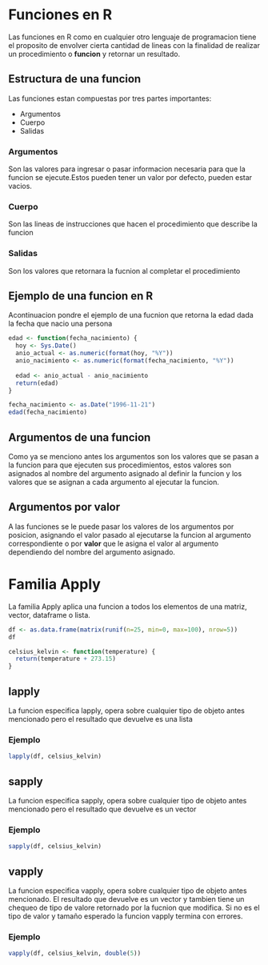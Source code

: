 # Funciones en R

Las funciones en R como en cualquier otro lenguaje de programacion tiene el proposito de envolver cierta cantidad de lineas con la finalidad de realizar un procedimiento o **funcion** y retornar un resultado.

## Estructura de una funcion

Las funciones estan compuestas por tres partes importantes:

-   Argumentos
-   Cuerpo
-   Salidas

### Argumentos

Son las valores para ingresar o pasar informacion necesaria para que la funcion se ejecute.Estos pueden tener un valor por defecto, pueden estar vacios.

### Cuerpo

Son las lineas de instrucciones que hacen el procedimiento que describe la funcion

### Salidas

Son los valores que retornara la fucnion al completar el procedimiento

## Ejemplo de una funcion en R

Acontinuacion pondre el ejemplo de una fucnion que retorna la edad dada la fecha que nacio una persona

```r
edad <- function(fecha_nacimiento) {
  hoy <- Sys.Date()
  anio_actual <- as.numeric(format(hoy, "%Y"))
  anio_nacimiento <- as.numeric(format(fecha_nacimiento, "%Y"))
  
  edad <- anio_actual - anio_nacimiento 
  return(edad)
}

fecha_nacimiento <- as.Date("1996-11-21")
edad(fecha_nacimiento)
```

## Argumentos de una funcion

Como ya se menciono antes los argumentos son los valores que se pasan a la funcion para que ejecuten sus procedimientos, estos valores son asignados al nombre del argumento asignado al definir la funcion y los valores que se asignan a cada argumento al ejecutar la funcion.

## Argumentos por valor

A las funciones se le puede pasar los valores de los argumentos por posicion, asignando el valor pasado al ejecutarse la funcion al argumento correspondiente o por **valor** que le asigna el valor al argumento dependiendo del nombre del argumento asignado.

# Familia Apply

La familia Apply aplica una funcion a todos los elementos de una matriz, vector, dataframe o lista.

```r
df <- as.data.frame(matrix(runif(n=25, min=0, max=100), nrow=5))
df

celsius_kelvin <- function(temperature) {
  return(temperature + 273.15)
}
```

## lapply

La funcion especifica lapply, opera sobre cualquier tipo de objeto antes mencionado pero el resultado que devuelve es una lista

### Ejemplo

```r
lapply(df, celsius_kelvin)
```

## sapply

La funcion especifica sapply, opera sobre cualquier tipo de objeto antes mencionado pero el resultado que devuelve es un vector

### Ejemplo

```r
sapply(df, celsius_kelvin)
```

## vapply

La funcion especifica vapply, opera sobre cualquier tipo de objeto antes mencionado. El resultado que devuelve es un vector y tambien tiene un chequeo de tipo de valore retornado por la fucnion que modifica. Si no es el tipo de valor y tamaño esperado la funcion vapply termina con errores.

### Ejemplo

```r
vapply(df, celsius_kelvin, double(5))
```
